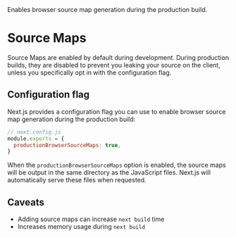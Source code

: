 <PageMeta>
   Enables browser source map generation during the production build.
</PageMeta>

# Source Maps

Source Maps are enabled by default during development. During production builds, they are disabled to prevent you leaking your source on the client, unless you specifically opt in with the configuration flag.

## Configuration flag

Next.js provides a configuration flag you can use to enable browser source map generation during the production build:

```js
// next.config.js
module.exports = {
  productionBrowserSourceMaps: true,
}
```

When the `productionBrowserSourceMaps` option is enabled, the source maps will be output in the same directory as the JavaScript files. Next.js will automatically serve these files when requested.

## Caveats

- Adding source maps can increase `next build` time
- Increases memory usage during `next build`

